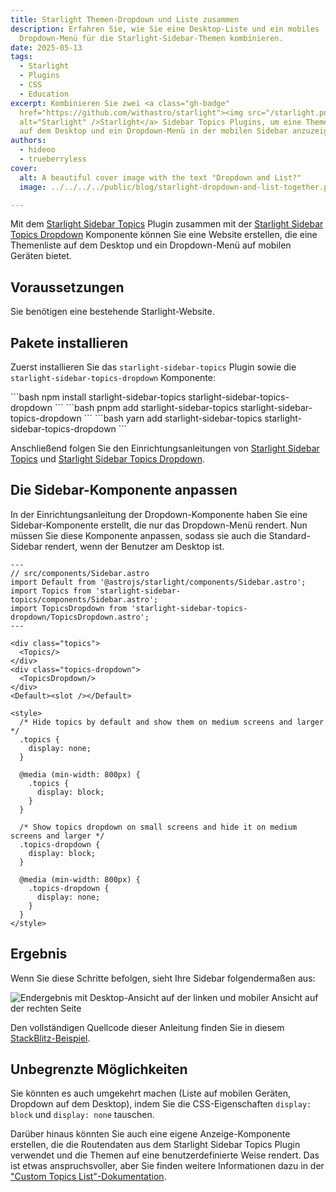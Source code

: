 ```yaml
---
title: Starlight Themen-Dropdown und Liste zusammen
description: Erfahren Sie, wie Sie eine Desktop-Liste und ein mobiles
  Dropdown-Menü für die Starlight-Sidebar-Themen kombinieren.
date: 2025-05-13
tags:
  - Starlight
  - Plugins
  - CSS
  - Education
excerpt: Kombinieren Sie zwei <a class="gh-badge"
  href="https://github.com/withastro/starlight"><img src="/starlight.png"
  alt="Starlight" />Starlight</a> Sidebar Topics Plugins, um eine Themenliste
  auf dem Desktop und ein Dropdown-Menü in der mobilen Sidebar anzuzeigen.
authors:
  - hideoo
  - trueberryless
cover:
  alt: A beautiful cover image with the text "Dropdown and List?"
  image: ../../../../public/blog/starlight-dropdown-and-list-together.png

---
```



Mit dem [Starlight Sidebar Topics](https://github.com/hideoo/starlight-sidebar-topics) Plugin zusammen mit der [Starlight Sidebar Topics Dropdown](https://github.com/trueberryless-org/starlight-sidebar-topics-dropdown) Komponente können Sie eine Website erstellen, die eine Themenliste auf dem Desktop und ein Dropdown-Menü auf mobilen Geräten bietet.

## Voraussetzungen

Sie benötigen eine bestehende Starlight-Website.

## Pakete installieren

Zuerst installieren Sie das `starlight-sidebar-topics` Plugin sowie die `starlight-sidebar-topics-dropdown` Komponente:

<Tabs syncKey="pkg">
  <TabItem label="npm">
    ```bash
    npm install starlight-sidebar-topics starlight-sidebar-topics-dropdown
    ```
  </TabItem>

  <TabItem label="pnpm">
    ```bash
    pnpm add starlight-sidebar-topics starlight-sidebar-topics-dropdown
    ```
  </TabItem>

  <TabItem label="Yarn">
    ```bash
    yarn add starlight-sidebar-topics starlight-sidebar-topics-dropdown
    ```
  </TabItem>
</Tabs>

Anschließend folgen Sie den Einrichtungsanleitungen von [Starlight Sidebar Topics](https://starlight-sidebar-topics.trueberryless.org/docs/getting-started/#installation) und [Starlight Sidebar Topics Dropdown](https://starlight-sidebar-topics-dropdown.trueberryless.org/docs/getting-started/#installation).

## Die Sidebar-Komponente anpassen

In der Einrichtungsanleitung der Dropdown-Komponente haben Sie eine Sidebar-Komponente erstellt, die nur das Dropdown-Menü rendert. Nun müssen Sie diese Komponente anpassen, sodass sie auch die Standard-Sidebar rendert, wenn der Benutzer am Desktop ist.

```astro
---
// src/components/Sidebar.astro
import Default from '@astrojs/starlight/components/Sidebar.astro';
import Topics from 'starlight-sidebar-topics/components/Sidebar.astro';
import TopicsDropdown from 'starlight-sidebar-topics-dropdown/TopicsDropdown.astro';
---

<div class="topics">
  <Topics/>
</div>
<div class="topics-dropdown">
  <TopicsDropdown/>
</div>
<Default><slot /></Default>

<style>
  /* Hide topics by default and show them on medium screens and larger */
  .topics {
    display: none;
  }

  @media (min-width: 800px) {
    .topics {
      display: block;
    }
  }

  /* Show topics dropdown on small screens and hide it on medium screens and larger */
  .topics-dropdown {
    display: block;
  }

  @media (min-width: 800px) {
    .topics-dropdown {
      display: none;
    }
  }
</style>
```

## Ergebnis

Wenn Sie diese Schritte befolgen, sieht Ihre Sidebar folgendermaßen aus:

![Endergebnis mit Desktop-Ansicht auf der linken und mobiler Ansicht auf der rechten Seite](../../../../assets/blog/starlight-dropdown-and-list-together/dropdown-or-list.png)

Den vollständigen Quellcode dieser Anleitung finden Sie in diesem [StackBlitz-Beispiel](https://stackblitz.com/edit/withastro-starlight-qgraahmp?file=astro.config.mjs).

## Unbegrenzte Möglichkeiten

Sie könnten es auch umgekehrt machen (Liste auf mobilen Geräten, Dropdown auf dem Desktop), indem Sie die CSS-Eigenschaften `display: block` und `display: none` tauschen.

Darüber hinaus könnten Sie auch eine eigene Anzeige-Komponente erstellen, die die Routendaten aus dem Starlight Sidebar Topics Plugin verwendet und die Themen auf eine benutzerdefinierte Weise rendert. Das ist etwas anspruchsvoller, aber Sie finden weitere Informationen dazu in der ["Custom Topics List"-Dokumentation](https://starlight-sidebar-topics.trueberryless.org/docs/guides/custom-topic-list/).
